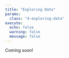 ```yaml
---
title: "Exploring Data"
params:
  class: "4-exploring-data"
execute:
  echo: false
  warning: false
  message: false
---
```


Coming soon!
